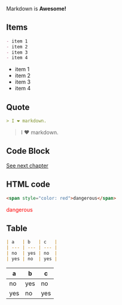 Markdown is **Awesome!**

## Items

```md
- item 1
- item 2
- item 3
- item 4
```

- item 1
- item 2
- item 3
- item 4

## Quote

```md
> I ❤️ markdown.
```

> I ❤️ markdown.

## Code Block

[See next chapter](/docs/code-block)

## HTML code

```html
<span style="color: red">dangerous</span>
```

<span style="color: red">dangerous</span>

## Table

```md
| a   | b   | c   |
| --- | --- | --- |
| no  | yes | no  |
| yes | no  | yes |
```

| a   | b   | c   |
| --- | --- | --- |
| no  | yes | no  |
| yes | no  | yes |
